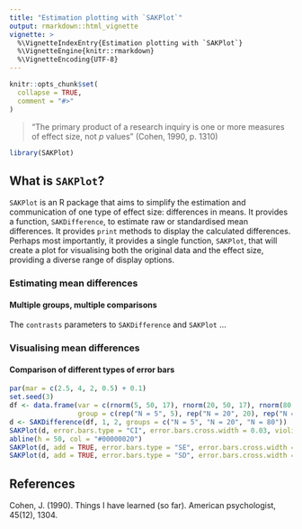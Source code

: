 ```yaml
---
title: "Estimation plotting with `SAKPlot`"
output: rmarkdown::html_vignette
vignette: >
  %\VignetteIndexEntry{Estimation plotting with `SAKPlot`}
  %\VignetteEngine{knitr::rmarkdown}
  %\VignetteEncoding{UTF-8}
---
```


```r
knitr::opts_chunk$set(
  collapse = TRUE,
  comment = "#>"
)
```

> “The primary product of a research inquiry is one or more measures of effect size, not _p_ values” (Cohen, 1990, p. 1310)

```r
library(SAKPlot)
```

## What is `SAKPlot`?

`SAKPlot` is an R package that aims to simplify the estimation and communication of one type of effect size: differences in means. It provides a function, `SAKDifference`, to estimate raw or standardised mean differences. It provides `print` methods to display the calculated differences. Perhaps most importantly, it provides a single function, `SAKPlot`, that will create a plot for visualising both the original data and the effect size, providing a diverse range of display options.



### Estimating mean differences

#### Multiple groups, multiple comparisons

The `contrasts` parameters to `SAKDifference` and `SAKPlot` ...

### Visualising mean differences

#### Comparison of different types of error bars

```r
par(mar = c(2.5, 4, 2, 0.5) + 0.1)
set.seed(3)
df <- data.frame(var = c(rnorm(5, 50, 17), rnorm(20, 50, 17), rnorm(80, 50, 17)),
                 group = c(rep("N = 5", 5), rep("N = 20", 20), rep("N = 80", 80)))
d <- SAKDifference(df, 1, 2, groups = c("N = 5", "N = 20", "N = 80"))
SAKPlot(d, error.bars.type = "CI", error.bars.cross.width = 0.03, violin = FALSE, points.method = "jitter", central.tendency.dx = .2, ef.size = FALSE, central.tendency.params = list(cex = 1), main = "Error bar types: CI, SE, SD", left.ylab = "Dependent variable")
abline(h = 50, col = "#00000020")
SAKPlot(d, add = TRUE, error.bars.type = "SE", error.bars.cross.width = 0.03, violin = FALSE, points = FALSE, central.tendency.dx = .3, ef.size = FALSE, central.tendency.params = list(cex = 1))
SAKPlot(d, add = TRUE, error.bars.type = "SD", error.bars.cross.width = 0.03, violin = FALSE, points = FALSE, central.tendency.dx = .4, ef.size = FALSE, central.tendency.params = list(cex = 1))

```


## References

Cohen, J. (1990). Things I have learned (so far). American psychologist, 45(12), 1304. 
